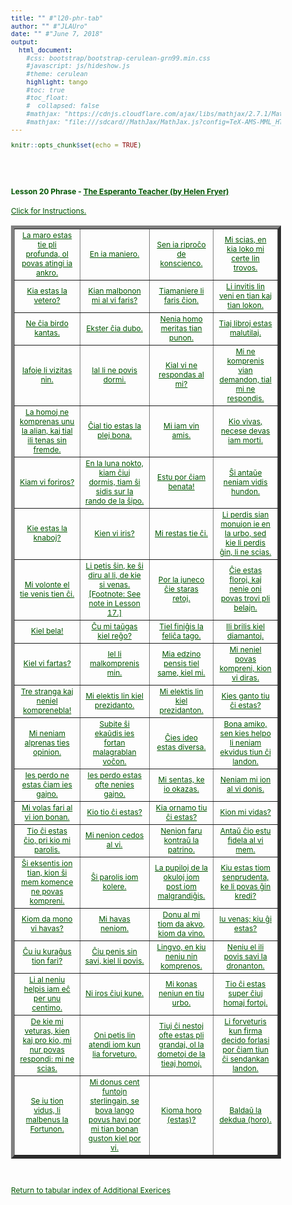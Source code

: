 ```yaml
---
title: "" #"l20-phr-tab"
author: "" #"JLAUro"
date: "" #"June 7, 2018"
output: 
  html_document:
    #css: bootstrap/bootstrap-cerulean-grn99.min.css
    #javascript: js/hideshow.js
    #theme: cerulean
    highlight: tango
    #toc: true
    #toc_float: 
    #  collapsed: false
    #mathjax: "https://cdnjs.cloudflare.com/ajax/libs/mathjax/2.7.1/MathJax.js?config=TeX-AMS-MML_HTMLorMML"
    #mathjax: "file:///sdcard//MathJax/MathJax.js?config=TeX-AMS-MML_HTMLorMML"
---
```


```r
knitr::opts_chunk$set(echo = TRUE)
```

<style>
a, body { 
color: #005500; 
font-size: 12px; 
}	

a:visited { color: #009900; }

[id^='tr'] {
display: none;
}

mark {
padding: 3px 3px;
text-align: left;
font-style: italic;
font-size: 10px;
background-color: #007700;
color: white;
margin-top: 0px;
margin-left: 5px;
}

</style>

<script type='text/javascript'>
function toggle_visibility(id) {
var e = document.getElementById(id);
e.style.display = ((e.style.display!='block') ? 'block' : 'none');
}
</script>

<br/><br/>

<p>
<h4>Lesson 20 Phrase - <a href=http://www.gutenberg.org/files/8177/8177-h/8177-h.htm>The Esperanto Teacher (by Helen Fryer)</a> <br/></h4>
<a id='r0' href='#' onclick="toggle_visibility('tr0');">
Click for Instructions.</a>
<div id='tr0'>
&nbsp;
<mark>Click on each link to toggle the English translation.  Reload page to turn off all translations.</mark>
</div>
</p>

<table width='100%' border='5px' cellspacing='5px' cellpadding='5px'>
<tr id='r1'>
<td align='center' valign='middle'><a id='item1' href='#r0' onclick="toggle_visibility('tr1');">La maro estas tie pli profunda, ol povas atingi ia ankro.</a>
<div id='tr1'><mark>The sea is deeper there than any anchor can reach.</mark></div></td>

<td align='center' valign='middle'><a id='item2' href='#r0' onclick="toggle_visibility('tr2');">En ia maniero.</a>
<div id='tr2'><mark>In some (any) way.</mark></div></td>

<td align='center' valign='middle'><a id='item3' href='#r0' onclick="toggle_visibility('tr3');">Sen ia riproĉo de konscienco.</a>
<div id='tr3'><mark>Without any reproach of conscience.</mark></div></td>

<td align='center' valign='middle'><a id='item4' href='#r0' onclick="toggle_visibility('tr4');">Mi scias, en kia loko mi certe lin trovos.</a>
<div id='tr4'><mark>I know in what sort of place I shall certainly find him.</mark></div></td>
</tr>
<tr id='r2'>

<td align='center' valign='middle'><a id='item5' href='#r1' onclick="toggle_visibility('tr5');">Kia estas la vetero?</a>
<div id='tr5'><mark>What kind of weather is it?</mark></div></td>

<td align='center' valign='middle'><a id='item6' href='#r1' onclick="toggle_visibility('tr6');">Kian malbonon mi al vi faris?</a>
<div id='tr6'><mark>What harm have I done to you?</mark></div></td>

<td align='center' valign='middle'><a id='item7' href='#r1' onclick="toggle_visibility('tr7');">Tiamaniere li faris ĉion.</a>
<div id='tr7'><mark>In that way he did everything.</mark></div></td>

<td align='center' valign='middle'><a id='item8' href='#r1' onclick="toggle_visibility('tr8');">Li invitis lin veni en tian kaj tian lokon.</a>
<div id='tr8'><mark>He invited him to come into such and such a place.</mark></div></td>
</tr>
<tr id='r3'>

<td align='center' valign='middle'><a id='item9' href='#r2' onclick="toggle_visibility('tr9');">Ne ĉia birdo kantas.</a>
<div id='tr9'><mark>Not every sort of bird sings.</mark></div></td>

<td align='center' valign='middle'><a id='item10' href='#r2' onclick="toggle_visibility('tr10');">Ekster ĉia dubo.</a>
<div id='tr10'><mark>Beyond all doubt.</mark></div></td>

<td align='center' valign='middle'><a id='item11' href='#r2' onclick="toggle_visibility('tr11');">Nenia homo meritas tian punon.</a>
<div id='tr11'><mark>No (kind of) man deserves such a punishment.</mark></div></td>

<td align='center' valign='middle'><a id='item12' href='#r2' onclick="toggle_visibility('tr12');">Tiaj libroj estas malutilaj.</a>
<div id='tr12'><mark>Such books are harmful.</mark></div></td>
</tr>
<tr id='r4'>

<td align='center' valign='middle'><a id='item13' href='#r3' onclick="toggle_visibility('tr13');">Iafoje li vizitas nin.</a>
<div id='tr13'><mark>At times he visits us.</mark></div></td>

<td align='center' valign='middle'><a id='item14' href='#r3' onclick="toggle_visibility('tr14');">Ial li ne povis dormi.</a>
<div id='tr14'><mark>For some reason he could not sleep.</mark></div></td>

<td align='center' valign='middle'><a id='item15' href='#r3' onclick="toggle_visibility('tr15');">Kial vi ne respondas al mi?</a>
<div id='tr15'><mark>Why do you not answer me?</mark></div></td>

<td align='center' valign='middle'><a id='item16' href='#r3' onclick="toggle_visibility('tr16');">Mi ne komprenis vian demandon, tial mi ne respondis.</a>
<div id='tr16'><mark>I did not understand your question, therefore I did not answer.</mark></div></td>
</tr>
<tr id='r5'>

<td align='center' valign='middle'><a id='item17' href='#r4' onclick="toggle_visibility('tr17');">La homoj ne komprenas unu la alian, kaj tial ili tenas sin fremde.</a>
<div id='tr17'><mark>People do not understand one another, and therefore they hold themselves aloof.</mark></div></td>

<td align='center' valign='middle'><a id='item18' href='#r4' onclick="toggle_visibility('tr18');">Ĉial tio estas la plej bona.</a>
<div id='tr18'><mark>For every reason that is the best.</mark></div></td>

<td align='center' valign='middle'><a id='item19' href='#r4' onclick="toggle_visibility('tr19');">Mi iam vin amis.</a>
<div id='tr19'><mark>I once loved you.</mark></div></td>

<td align='center' valign='middle'><a id='item20' href='#r4' onclick="toggle_visibility('tr20');">Kio vivas, necese devas iam morti.</a>
<div id='tr20'><mark>What lives must of necessity some time die.</mark></div></td>
</tr>
<tr id='r6'>

<td align='center' valign='middle'><a id='item21' href='#r5' onclick="toggle_visibility('tr21');">Kiam vi foriros?</a>
<div id='tr21'><mark>When shall you go away?</mark></div></td>

<td align='center' valign='middle'><a id='item22' href='#r5' onclick="toggle_visibility('tr22');">En la luna nokto, kiam ĉiuj dormis, tiam ŝi sidis sur la rando de la ŝipo.</a>
<div id='tr22'><mark>In the moonlight night, when all were asleep, then she sat on the edge or the ship.</mark></div></td>

<td align='center' valign='middle'><a id='item23' href='#r5' onclick="toggle_visibility('tr23');">Estu por ĉiam benata!</a>
<div id='tr23'><mark>Be for ever blessed!</mark></div></td>

<td align='center' valign='middle'><a id='item24' href='#r5' onclick="toggle_visibility('tr24');">Ŝi antaŭe neniam vidis hundon.</a>
<div id='tr24'><mark>She had never seen a dog before.</mark></div></td>
</tr>
<tr id='r7'>

<td align='center' valign='middle'><a id='item25' href='#r6' onclick="toggle_visibility('tr25');">Kie estas la knaboj?</a>
<div id='tr25'><mark>Where are the boys?</mark></div></td>

<td align='center' valign='middle'><a id='item26' href='#r6' onclick="toggle_visibility('tr26');">Kien vi iris?</a>
<div id='tr26'><mark>Where did you go?</mark></div></td>

<td align='center' valign='middle'><a id='item27' href='#r6' onclick="toggle_visibility('tr27');">Mi restas tie ĉi.</a>
<div id='tr27'><mark>I am staying here.</mark></div></td>

<td align='center' valign='middle'><a id='item28' href='#r6' onclick="toggle_visibility('tr28');">Li perdis sian monujon ie en la urbo, sed kie li perdis ĝin, li ne scias.</a>
<div id='tr28'><mark>He lost his purse somewhere in the town, but where he lost it he does not know.</mark></div></td>
</tr>
<tr id='r8'>

<td align='center' valign='middle'><a id='item29' href='#r7' onclick="toggle_visibility('tr29');">Mi volonte el tie venis tien ĉi.</a>
<div id='tr29'><mark>I willingly came from there here.</mark></div></td>

<td align='center' valign='middle'><a id='item30' href='#r7' onclick="toggle_visibility('tr30');">Li petis ŝin, ke ŝi diru al li, de kie si venas. [Footnote: See note in Lesson 17.]</a>
<div id='tr30'><mark>He begged her to tell him whence she came (whence she comes).</mark></div></td>

<td align='center' valign='middle'><a id='item31' href='#r7' onclick="toggle_visibility('tr31');">Por la juneco ĉie staras retoj.</a>
<div id='tr31'><mark>For youth there are snares everywhere.</mark></div></td>

<td align='center' valign='middle'><a id='item32' href='#r7' onclick="toggle_visibility('tr32');">Ĉie estas floroj, kaj nenie oni povas trovi pli belajn.</a>
<div id='tr32'><mark>Everywhere are flowers, and nowhere can one find more beautiful (ones).</mark></div></td>
</tr>
<tr id='r9'>

<td align='center' valign='middle'><a id='item33' href='#r8' onclick="toggle_visibility('tr33');">Kiel bela!</a>
<div id='tr33'><mark>How beautiful!</mark></div></td>

<td align='center' valign='middle'><a id='item34' href='#r8' onclick="toggle_visibility('tr34');">Ĉu mi taŭgas kiel reĝo?</a>
<div id='tr34'><mark>Am I fit for a king?</mark></div></td>

<td align='center' valign='middle'><a id='item35' href='#r8' onclick="toggle_visibility('tr35');">Tiel finiĝis la feliĉa tago.</a>
<div id='tr35'><mark>So finished the happy day.</mark></div></td>

<td align='center' valign='middle'><a id='item36' href='#r8' onclick="toggle_visibility('tr36');">Ili brilis kiel diamantoj.</a>
<div id='tr36'><mark>They shone like diamonds.</mark></div></td>
</tr>
<tr id='r10'>

<td align='center' valign='middle'><a id='item37' href='#r9' onclick="toggle_visibility('tr37');">Kiel vi fartas?</a>
<div id='tr37'><mark>How are you?</mark></div></td>

<td align='center' valign='middle'><a id='item38' href='#r9' onclick="toggle_visibility('tr38');">Iel li malkomprenis min.</a>
<div id='tr38'><mark>Somehow he misunderstood me.</mark></div></td>

<td align='center' valign='middle'><a id='item39' href='#r9' onclick="toggle_visibility('tr39');">Mia edzino pensis tiel same, kiel mi.</a>
<div id='tr39'><mark>My wife thought the same as I.</mark></div></td>

<td align='center' valign='middle'><a id='item40' href='#r9' onclick="toggle_visibility('tr40');">Mi neniel povas kompreni, kion vi diras.</a>
<div id='tr40'><mark>I cannot understand at all what you say.</mark></div></td>
</tr>
<tr id='r11'>

<td align='center' valign='middle'><a id='item41' href='#r10' onclick="toggle_visibility('tr41');">Tre stranga kaj neniel komprenebla!</a>
<div id='tr41'><mark>Very strange and quite incomprehensible!</mark></div></td>

<td align='center' valign='middle'><a id='item42' href='#r10' onclick="toggle_visibility('tr42');">Mi elektis lin kiel prezidanto.</a>
<div id='tr42'><mark>I, as president, elected him.</mark></div></td>

<td align='center' valign='middle'><a id='item43' href='#r10' onclick="toggle_visibility('tr43');">Mi elektis lin kiel prezidanton.</a>
<div id='tr43'><mark>I chose him as president.</mark></div></td>

<td align='center' valign='middle'><a id='item44' href='#r10' onclick="toggle_visibility('tr44');">Kies ganto tiu ĉi estas?</a>
<div id='tr44'><mark>Whose glove is this?</mark></div></td>
</tr>
<tr id='r12'>

<td align='center' valign='middle'><a id='item45' href='#r11' onclick="toggle_visibility('tr45');">Mi neniam alprenas ties opinion.</a>
<div id='tr45'><mark>I never take that one’s opinion.</mark></div></td>

<td align='center' valign='middle'><a id='item46' href='#r11' onclick="toggle_visibility('tr46');">Subite ŝi ekaŭdis ies fortan malagrablan voĉon.</a>
<div id='tr46'><mark>Suddenly she heard somebody’s loud disagreeable voice.</mark></div></td>

<td align='center' valign='middle'><a id='item47' href='#r11' onclick="toggle_visibility('tr47');">Ĉies ideo estas diversa.</a>
<div id='tr47'><mark>Everybody’s idea is different.</mark></div></td>

<td align='center' valign='middle'><a id='item48' href='#r11' onclick="toggle_visibility('tr48');">Bona amiko, sen kies helpo li neniam ekvidus tiun ĉi landon.</a>
<div id='tr48'><mark>A good friend, without whose help he would never have seen this land.</mark></div></td>
</tr>
<tr id='r13'>

<td align='center' valign='middle'><a id='item49' href='#r12' onclick="toggle_visibility('tr49');">Ies perdo ne estas ĉiam ies gajno.</a>
<div id='tr49'><mark>Somebody’s loss is not always somebody’s gain.</mark></div></td>

<td align='center' valign='middle'><a id='item50' href='#r12' onclick="toggle_visibility('tr50');">Ies perdo estas ofte nenies gajno.</a>
<div id='tr50'><mark>Someone’s loss is often no one’s gain.</mark></div></td>

<td align='center' valign='middle'><a id='item51' href='#r12' onclick="toggle_visibility('tr51');">Mi sentas, ke io okazas.</a>
<div id='tr51'><mark>I feel that something is happening.</mark></div></td>

<td align='center' valign='middle'><a id='item52' href='#r12' onclick="toggle_visibility('tr52');">Neniam mi ion al vi donis.</a>
<div id='tr52'><mark>Never did I give you anything.</mark></div></td>
</tr>
<tr id='r14'>

<td align='center' valign='middle'><a id='item53' href='#r13' onclick="toggle_visibility('tr53');">Mi volas fari al vi ion bonan.</a>
<div id='tr53'><mark>I wish to do something good for (to) you.</mark></div></td>

<td align='center' valign='middle'><a id='item54' href='#r13' onclick="toggle_visibility('tr54');">Kio tio ĉi estas?</a>
<div id='tr54'><mark>What is this?</mark></div></td>

<td align='center' valign='middle'><a id='item55' href='#r13' onclick="toggle_visibility('tr55');">Kia ornamo tiu ĉi estas?</a>
<div id='tr55'><mark>What kind of ornament is this?</mark></div></td>

<td align='center' valign='middle'><a id='item56' href='#r13' onclick="toggle_visibility('tr56');">Kion mi vidas?</a>
<div id='tr56'><mark>What do I see?</mark></div></td>
</tr>
<tr id='r15'>

<td align='center' valign='middle'><a id='item57' href='#r14' onclick="toggle_visibility('tr57');">Tio ĉi estas ĉio, pri kio mi parolis.</a>
<div id='tr57'><mark>This is all I spoke of.</mark></div></td>

<td align='center' valign='middle'><a id='item58' href='#r14' onclick="toggle_visibility('tr58');">Mi nenion cedos al vi.</a>
<div id='tr58'><mark>I will give up nothing to you.</mark></div></td>

<td align='center' valign='middle'><a id='item59' href='#r14' onclick="toggle_visibility('tr59');">Nenion faru kontraŭ la patrino.</a>
<div id='tr59'><mark>Do nothing against your mother.</mark></div></td>

<td align='center' valign='middle'><a id='item60' href='#r14' onclick="toggle_visibility('tr60');">Antaŭ ĉio estu fidela al vi mem.</a>
<div id='tr60'><mark>Before all, be faithful to yourself.</mark></div></td>
</tr>
<tr id='r16'>

<td align='center' valign='middle'><a id='item61' href='#r15' onclick="toggle_visibility('tr61');">Ŝi eksentis ion tian, kion ŝi mem komence ne povas kompreni.</a>
<div id='tr61'><mark>She began to feel something such as (which) she herself in the beginning could (can) not understand.</mark></div></td>

<td align='center' valign='middle'><a id='item62' href='#r15' onclick="toggle_visibility('tr62');">Ŝi parolis iom kolere.</a>
<div id='tr62'><mark>She spoke a little angrily.</mark></div></td>

<td align='center' valign='middle'><a id='item63' href='#r15' onclick="toggle_visibility('tr63');">La pupiloj de la okuloj iom post iom malgrandiĝis.</a>
<div id='tr63'><mark>The pupils of the eyes little by little contracted.</mark></div></td>

<td align='center' valign='middle'><a id='item64' href='#r15' onclick="toggle_visibility('tr64');">Kiu estas tiom senprudenta, ke li povas ĝin kredi?</a>
<div id='tr64'><mark>Who is so unreasonable (senseless) that he can believe it?</mark></div></td>
</tr>
<tr id='r17'>

<td align='center' valign='middle'><a id='item65' href='#r16' onclick="toggle_visibility('tr65');">Kiom da mono vi havas?</a>
<div id='tr65'><mark>How much money have you?</mark></div></td>

<td align='center' valign='middle'><a id='item66' href='#r16' onclick="toggle_visibility('tr66');">Mi havas neniom.</a>
<div id='tr66'><mark>I have none.</mark></div></td>

<td align='center' valign='middle'><a id='item67' href='#r16' onclick="toggle_visibility('tr67');">Donu al mi tiom da akvo, kiom da vino.</a>
<div id='tr67'><mark>Give me as much water as wine.</mark></div></td>

<td align='center' valign='middle'><a id='item68' href='#r16' onclick="toggle_visibility('tr68');">Iu venas; kiu ĝi estas?</a>
<div id='tr68'><mark>Somebody comes; who is it?</mark></div></td>
</tr>
<tr id='r18'>

<td align='center' valign='middle'><a id='item69' href='#r17' onclick="toggle_visibility('tr69');">Ĉu iu kuraĝus tion fari?</a>
<div id='tr69'><mark>Would anybody have the courage to do that?</mark></div></td>

<td align='center' valign='middle'><a id='item70' href='#r17' onclick="toggle_visibility('tr70');">Ĉiu penis sin savi, kiel li povis.</a>
<div id='tr70'><mark>Everybody tried to save himself as he could.</mark></div></td>

<td align='center' valign='middle'><a id='item71' href='#r17' onclick="toggle_visibility('tr71');">Lingvo, en kiu neniu nin komprenos.</a>
<div id='tr71'><mark>A language in which nobody will understand us.</mark></div></td>

<td align='center' valign='middle'><a id='item72' href='#r17' onclick="toggle_visibility('tr72');">Neniu el ili povis savi la dronanton.</a>
<div id='tr72'><mark>None of them could save the drowning person.</mark></div></td>
</tr>
<tr id='r19'>

<td align='center' valign='middle'><a id='item73' href='#r18' onclick="toggle_visibility('tr73');">Li al neniu helpis iam eĉ per unu centimo.</a>
<div id='tr73'><mark>He helped nobody ever (never helped anybody) even with one centime.</mark></div></td>

<td align='center' valign='middle'><a id='item74' href='#r18' onclick="toggle_visibility('tr74');">Ni iros ĉiuj kune.</a>
<div id='tr74'><mark>We shall go all together.</mark></div></td>

<td align='center' valign='middle'><a id='item75' href='#r18' onclick="toggle_visibility('tr75');">Mi konas neniun en tiu urbo.</a>
<div id='tr75'><mark>I know nobody in that town.</mark></div></td>

<td align='center' valign='middle'><a id='item76' href='#r18' onclick="toggle_visibility('tr76');">Tio ĉi estas super ĉiuj homaj fortoj.</a>
<div id='tr76'><mark>This is beyond all human strength.</mark></div></td>
</tr>
<tr id='r20'>

<td align='center' valign='middle'><a id='item77' href='#r19' onclick="toggle_visibility('tr77');">De kie mi veturas, kien kaj pro kio, mi nur povas respondi: mi ne scias.</a>
<div id='tr77'><mark>Where I am travelling from, whither and why, I can only answer: I know not.</mark></div></td>

<td align='center' valign='middle'><a id='item78' href='#r19' onclick="toggle_visibility('tr78');">Oni petis lin atendi iom kun lia forveturo.</a>
<div id='tr78'><mark>They begged him to delay a little (with) his departure.</mark></div></td>

<td align='center' valign='middle'><a id='item79' href='#r19' onclick="toggle_visibility('tr79');">Tiuj ĉi nestoj ofte estas pli grandaj, ol la dometoj de la tieaj homoj.</a>
<div id='tr79'><mark>These nests are often larger than the huts of the people of that place.</mark></div></td>

<td align='center' valign='middle'><a id='item80' href='#r19' onclick="toggle_visibility('tr80');">Li forveturis kun firma decido forlasi por ĉiam tiun ĉi sendankan landon.</a>
<div id='tr80'><mark>He departed with the firm resolve to leave for ever this ungrateful land.</mark></div></td>
</tr>
<tr id='r21'>

<td align='center' valign='middle'><a id='item81' href='#r20' onclick="toggle_visibility('tr81');">Se iu tion vidus, li malbenus la Fortunon.</a>
<div id='tr81'><mark>If anyone were to see that, he would curse Fortune.</mark></div></td>

<td align='center' valign='middle'><a id='item82' href='#r20' onclick="toggle_visibility('tr82');">Mi donus cent funtojn sterlingajn, se bova lango povus havi por mi tian bonan guston kiel por vi.</a>
<div id='tr82'><mark>I would give a hundred pounds sterling if ox tongue could have for me such a good taste as for you.</mark></div></td>

<td align='center' valign='middle'><a id='item83' href='#r20' onclick="toggle_visibility('tr83');">Kioma horo (estas)?</a>
<div id='tr83'><mark>What time is it?</mark></div></td>

<td align='center' valign='middle'><a id='item84' href='#r20' onclick="toggle_visibility('tr84');">Baldaŭ la dekdua (horo).</a>
<div id='tr84'><mark>Nearly (soon) twelve o’clock.</mark></div></td>
</tr>
<tr id='r22'>

</tr>
</table>
<br/>
<p>
<a href=addExercises.html>Return to tabular index of Additional Exerices</a>
</p>

